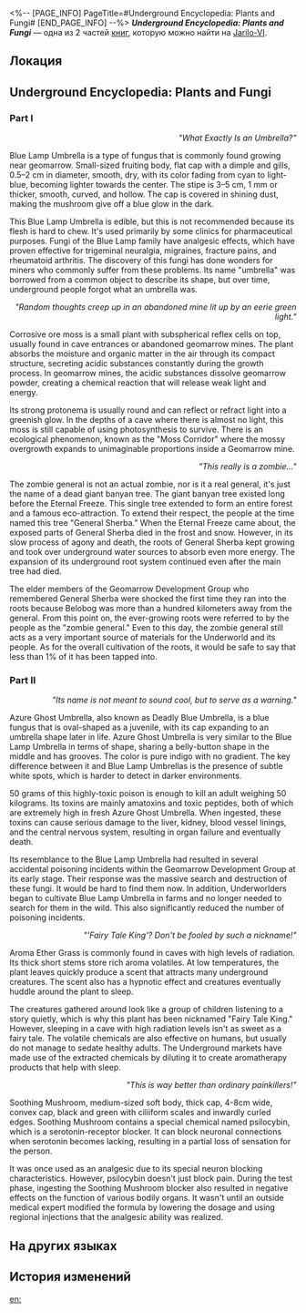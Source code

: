 <%-- [PAGE_INFO]
PageTitle=#Underground Encyclopedia: Plants and Fungi#
[END_PAGE_INFO] --%>
{{Дополнить}}
{{Книга Инфобокс
|id           = 035
|partIds      = 190143;190144
|Название     = ''Underground Encyclopedia: Plants and Fungi''
|Изображение  = Иконка Книга.png
|Мир          = Jarilo-VI
|Томов        = 2
|Автор        = <!--нужно добавить-->
|Описание     = The research report of plant ecology in the Underworld, which mentions that most plants are inedible and unpalatable. Several entries even come with cooking instructions.
|Том1         = {{tx}}
|Источник1    = {{tx|Отсутствует источник}}
|Том2         = {{tx}}
|Источник2    = {{tx|Отсутствует источник}}
|Персонажи    = 
|Фракции      = 
}}
'''''Underground Encyclopedia: Plants and Fungi''''' — одна из 2 частей [[Книги|книг]], которую можно найти на [[Jarilo-VI]].

==Локация==
{{Отметка карты|<!--название карты-->|<!--id отметки-->}}

==Underground Encyclopedia: Plants and Fungi==
===Part I===
{{Размер|+2|Blue Lamp Umbrella}}

<div align="right">''"What Exactly Is an Umbrella?"''</div>

Blue Lamp Umbrella is a type of fungus that is commonly found growing near geomarrow. Small-sized fruiting body, flat cap with a dimple and gills, 0.5–2 cm in diameter, smooth, dry, with its color fading from cyan to light-blue, becoming lighter towards the center. The stipe is 3–5 cm, 1 mm or thicker, smooth, curved, and hollow. The cap is covered in shining dust, making the mushroom give off a blue glow in the dark.

This Blue Lamp Umbrella is edible, but this is not recommended because its flesh is hard to chew. It's used primarily by some clinics for pharmaceutical purposes. Fungi of the Blue Lamp family have analgesic effects, which have proven effective for trigeminal neuralgia, migraines, fracture pains, and rheumatoid arthritis. The discovery of this fungi has done wonders for miners who commonly suffer from these problems. Its name "umbrella" was borrowed from a common object to describe its shape, but over time, underground people forgot what an umbrella was.


{{Размер|+2|Corrosive Ore Moss}}

<div align="right">''"Random thoughts creep up in an abandoned mine lit up by an eerie green light."''</div>

Corrosive ore moss is a small plant with subspherical reflex cells on top, usually found in cave entrances or abandoned geomarrow mines. The plant absorbs the moisture and organic matter in the air through its compact structure, secreting acidic substances constantly during the growth process. In geomarrow mines, the acidic substances dissolve geomarrow powder, creating a chemical reaction that will release weak light and energy.

Its strong protonema is usually round and can reflect or refract light into a greenish glow. In the depths of a cave where there is almost no light, this moss is still capable of using photosynthesis to survive. There is an ecological phenomenon, known as the "Moss Corridor" where the mossy overgrowth expands to unimaginable proportions inside a Geomarrow mine.


{{Размер|+2|Zombie General}}

<div align="right">''"This really is a zombie..."''</div>

The zombie general is not an actual zombie, nor is it a real general, it's just the name of a dead giant banyan tree. The giant banyan tree existed long before the Eternal Freeze. This single tree extended to form an entire forest and a famous eco-attraction. To extend their respect, the people at the time named this tree "General Sherba." When the Eternal Freeze came about, the exposed parts of General Sherba died in the frost and snow. However, in its slow process of agony and death, the roots of General Sherba kept growing and took over underground water sources to absorb even more energy. The expansion of its underground root system continued even after the main tree had died.

The elder members of the Geomarrow Development Group who remembered General Sherba were shocked the first time they ran into the roots because Belobog was more than a hundred kilometers away from the general. From this point on, the ever-growing roots were referred to by the people as the "zombie general." Even to this day, the zombie general still acts as a very important source of materials for the Underworld and its people. As for the overall cultivation of the roots, it would be safe to say that less than 1% of it has been tapped into.

===Part II===
{{Размер|+2|Azure Ghost Umbrella}}

<div align="right">''"Its name is not meant to sound cool, but to serve as a warning."''</div>

Azure Ghost Umbrella, also known as Deadly Blue Umbrella, is a blue fungus that is oval-shaped as a juvenile, with its cap expanding to an umbrella shape later in life. Azure Ghost Umbrella is very similar to the Blue Lamp Umbrella in terms of shape, sharing a belly-button shape in the middle and has grooves. The color is pure indigo with no gradient. The key difference between it and Blue Lamp Umbrellas is the presence of subtle white spots, which is harder to detect in darker environments.

50 grams of this highly-toxic poison is enough to kill an adult weighing 50 kilograms. Its toxins are mainly amatoxins and toxic peptides, both of which are extremely high in fresh Azure Ghost Umbrella. When ingested, these toxins can cause serious damage to the liver, kidney, blood vessel linings, and the central nervous system, resulting in organ failure and eventually death.

Its resemblance to the Blue Lamp Umbrella had resulted in several accidental poisoning incidents within the Geomarrow Development Group at its early stage. Their response was the massive search and destruction of these fungi. It would be hard to find them now. In addition, Underworlders began to cultivate Blue Lamp Umbrella in farms and no longer needed to search for them in the wild. This also significantly reduced the number of poisoning incidents.

{{Размер|+2|Aroma Ether Grass}}

<div align="right">''"'Fairy Tale King'? Don't be fooled by such a nickname!"''</div>

Aroma Ether Grass is commonly found in caves with high levels of radiation. Its thick short stems store rich aroma volatiles. At low temperatures, the plant leaves quickly produce a scent that attracts many underground creatures. The scent also has a hypnotic effect and creatures eventually huddle around the plant to sleep.

The creatures gathered around look like a group of children listening to a story quietly, which is why this plant has been nicknamed "Fairy Tale King." However, sleeping in a cave with high radiation levels isn't as sweet as a fairy tale. The volatile chemicals are also effective on humans, but usually do not manage to sedate healthy adults. The Underground markets have made use of the extracted chemicals by diluting it to create aromatherapy products that help with sleep.

{{Размер|+2|Soothing Mushroom}}

<div align="right">''"This is way better than ordinary painkillers!"''</div>

Soothing Mushroom, medium-sized soft body, thick cap, 4-8cm wide, convex cap, black and green with ciliiform scales and inwardly curled edges. Soothing Mushroom contains a special chemical named psilocybin, which is a serotonin-receptor blocker. It can block neuronal connections when serotonin becomes lacking, resulting in a partial loss of sensation for the person.

It was once used as an analgesic due to its special neuron blocking characteristics. However, psilocybin doesn't just block pain. During the test phase, ingesting the Soothing Mushroom blocker also resulted in negative effects on the function of various bodily organs. It wasn't until an outside medical expert modified the formula by lowering the dosage and using regional injections that the analgesic ability was realized.

==На других языках==
{{На других языках
|en   = ''Underground Encyclopedia: Plants and Fungi''
|zhs  = 《地底百科：植物和菌类》
|zht  = 《地底百科：植物和菌類》
|ja   = 『地下百科・植物と菌類』
|ko   = ≪지하 백과사전: 식물과 균류≫
|es   = Enciclopedia del Bajomundo: plantas y hongos
|fr   = ''Encyclopédie souterraine&nbsp;: plantes et champignons''
|ru   = Энциклопедия Подземья: Растения и грибы
|th   = "สารานุกรมเมืองด้านล่าง: พืชและเห็ด"
|vi   = "Bách Khoa Dưới Lòng Đất: Thực Vật Và Nấm"
|de   = „Enzyklopädie der Unterwelt: Pflanzen und Pilze“
|id   = "Ensiklopedia Bawah Tanah: Tumbuhan dan Jamur"
|pt   = "Enciclopédia Subterrânea: Plantas e Fungos"
}}

==История изменений==
{{История изменений|3.5}}

[[en:]]